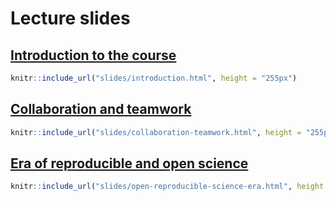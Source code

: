 # Lecture slides {#lecture-slides}

## [Introduction to the course](slides/introduction.html) {-}

```r
knitr::include_url("slides/introduction.html", height = "255px")
```

## [Collaboration and teamwork](slides/collaboration-teamwork.html) {-}

```r
knitr::include_url("slides/collaboration-teamwork.html", height = "255px")
```

## [Era of reproducible and open science](slides/open-reproducible-science-era.html) {-}

```r
knitr::include_url("slides/open-reproducible-science-era.html", height = "255px")
```
